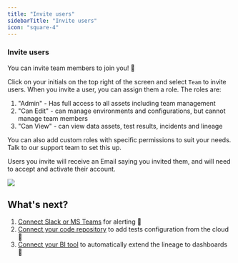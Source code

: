 ```yaml
---
title: "Invite users"
sidebarTitle: "Invite users"
icon: "square-4"
---
```


### Invite users

You can invite team members to join you! 🎉

Click on your initials on the top right of the screen and select `Team` to invite users.
When you invite a user, you can assign them a role. The roles are:
1. "Admin" - Has full access to all assets including team management
2. "Can Edit" - can manage environments and configurations, but cannot manage team members
3. "Can View" - can view data assets, test results, incidents and lineage

You can also add custom roles with specific permissions to suit your needs. Talk to our support team to set this up.

Users you invite will receive an Email saying you invited them, and will need to accept and activate their account.

<Frame>
  <img src="https://res.cloudinary.com/diuctyblm/image/upload/v1704363455/add_users_xdicwh.png" />
</Frame>


## What's next?

1. [Connect Slack or MS Teams](/cloud/guides/enable-slack-alerts) for alerting 🔔
2. [Connect your code repository](/cloud/integrations/code-repo/connect-code-repo) to add tests configuration from the cloud 🔌
3. [Connect your BI tool](/cloud/integrations/bi/connect-bi-tool) to automatically extend the lineage to dashboards 🚀